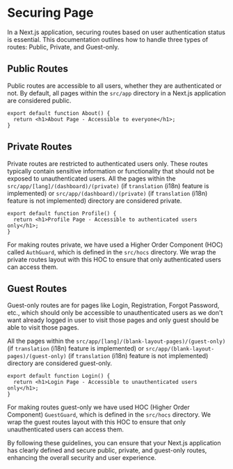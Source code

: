 # Securing Page

In a Next.js application, securing routes based on user authentication status is essential. This documentation outlines how to handle three types of routes: Public, Private, and Guest-only.

## Public Routes

Public routes are accessible to all users, whether they are authenticated or not. By default, all pages within the `src/app` directory in a Next.js application are considered public.

```tsx title='src/app/about/page.tsx'
export default function About() {
  return <h1>About Page - Accessible to everyone</h1>;
}
```

## Private Routes

Private routes are restricted to authenticated users only. These routes typically contain sensitive information or functionality that should not be exposed to unauthenticated users. All the pages within the `src/app/[lang]/(dashboard)/(private)` (if `translation` (i18n) feature is implemented) or `src/app/(dashboard)/(private)` (if `translation` (i18n) feature is not implemented) directory are considered private.

```tsx title='src/app/[lang]/(dashboard)/(private)/profile/page.tsx'
export default function Profile() {
  return <h1>Profile Page - Accessible to authenticated users only</h1>;
}
```

For making routes private, we have used a Higher Order Component (HOC) called `AuthGuard`, which is defined in the `src/hocs` directory. We wrap the private routes layout with this HOC to ensure that only authenticated users can access them.
 
## Guest Routes

Guest-only routes are for pages like Login, Registration, Forgot Password, etc., which should only be accessible to unauthenticated users as we don't want already logged in user to visit those pages and only guest should be able to visit those pages.

All the pages within the `src/app/[lang]/(blank-layout-pages)/(guest-only)` (if `translation` (i18n) feature is implemented) or `src/app/(blank-layout-pages)/(guest-only)` (if `translation` (i18n) feature is not implemented) directory are considered guest-only.

```tsx title='src/app/[lang]/(blank-layout-pages)/(guest-only)/login/page.tsx'
export default function Login() {
  return <h1>Login Page - Accessible to unauthenticated users only</h1>;
}
```

For making routes guest-only we have used HOC (Higher Order Component) `GuestGuard`, which is defined in the `src/hocs` directory. We wrap the guest routes layout with this HOC to ensure that only unauthenticated users can access them.

By following these guidelines, you can ensure that your Next.js application has clearly defined and secure public, private, and guest-only routes, enhancing the overall security and user experience.